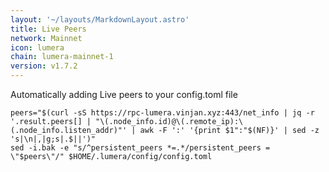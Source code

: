 ```yaml
---
layout: '~/layouts/MarkdownLayout.astro'
title: Live Peers
network: Mainnet
icon: lumera
chain: lumera-mainnet-1
version: v1.7.2
---
```

Automatically adding Live peers to your config.toml file
```
peers="$(curl -sS https://rpc-lumera.vinjan.xyz:443/net_info | jq -r '.result.peers[] | "\(.node_info.id)@\(.remote_ip):\(.node_info.listen_addr)"' | awk -F ':' '{print $1":"$(NF)}' | sed -z 's|\n|,|g;s|.$||')"
sed -i.bak -e "s/^persistent_peers *=.*/persistent_peers = \"$peers\"/" $HOME/.lumera/config/config.toml
```
